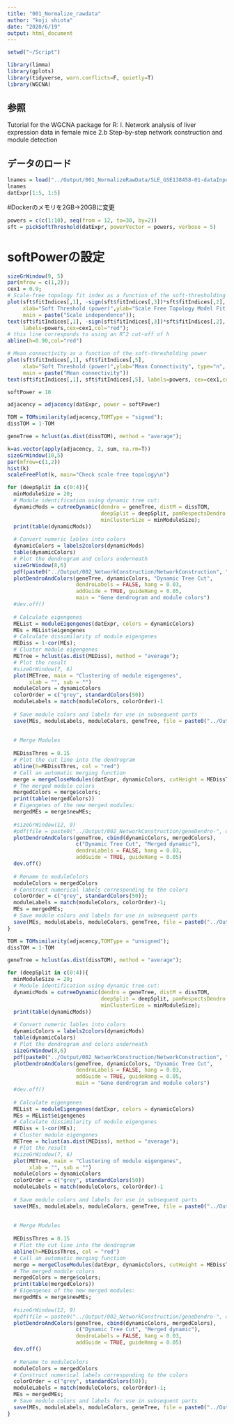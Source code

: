 ```yaml
---
title: "001_Normalize_rawdata"
author: "koji shiota"
date: "2020/6/19"
output: html_document
---
```


```r
setwd("~/Script")
```


```r
library(limma)
library(gplots)
library(tidyverse, warn.conflicts=F, quietly=T)
library(WGCNA)
```

## 参照
Tutorial for the WGCNA package for R:
I. Network analysis of liver expression data in female mice
2.b Step-by-step network construction and module detection

## データのロード

```r
lnames = load("../Output/001_NormalizeRawData/SLE_GSE138458-01-dataInput.RData")
lnames
datExpr[1:5, 1:5]
```

#Dockerのメモリを2GB->20GBに変更

```r
powers = c(c(1:10), seq(from = 12, to=30, by=2))
sft = pickSoftThreshold(datExpr, powerVector = powers, verbose = 5)
```

# softPowerの設定


```r
sizeGrWindow(9, 5)
par(mfrow = c(1,2));
cex1 = 0.9;
# Scale-free topology fit index as a function of the soft-thresholding power
plot(sft$fitIndices[,1], -sign(sft$fitIndices[,3])*sft$fitIndices[,2],
     xlab="Soft Threshold (power)",ylab="Scale Free Topology Model Fit,signed R^2",type="n",
     main = paste("Scale independence"));
text(sft$fitIndices[,1], -sign(sft$fitIndices[,3])*sft$fitIndices[,2],
     labels=powers,cex=cex1,col="red");
# this line corresponds to using an R^2 cut-off of h
abline(h=0.90,col="red")
```


```r
# Mean connectivity as a function of the soft-thresholding power
plot(sft$fitIndices[,1], sft$fitIndices[,5],
     xlab="Soft Threshold (power)",ylab="Mean Connectivity", type="n",
     main = paste("Mean connectivity"))
text(sft$fitIndices[,1], sft$fitIndices[,5], labels=powers, cex=cex1,col="red")

softPower = 10
```

```r
adjacency = adjacency(datExpr, power = softPower)
```


```r
TOM = TOMsimilarity(adjacency,TOMType = "signed");
dissTOM = 1-TOM
```


```r
geneTree = hclust(as.dist(dissTOM), method = "average");
```


```r
k=as.vector(apply(adjacency, 2, sum, na.rm=T))
sizeGrWindow(10,5)
par(mfrow=c(1,2))
hist(k)
scaleFreePlot(k, main="Check scale free topology\n")
```








```r
for (deepSplit in c(0:4)){
  minModuleSize = 20;
  # Module identification using dynamic tree cut:
  dynamicMods = cutreeDynamic(dendro = geneTree, distM = dissTOM,
                              deepSplit = deepSplit, pamRespectsDendro = FALSE,
                              minClusterSize = minModuleSize);
  print(table(dynamicMods))
  
  # Convert numeric lables into colors
  dynamicColors = labels2colors(dynamicMods)
  table(dynamicColors)
  # Plot the dendrogram and colors underneath
  sizeGrWindow(8,6)
  pdf(paste0("../Output/002_NetworkConstruction/NetworkConstruction", "_", "signed", "_deepsplit",deepSplit, ".pdf"))
  plotDendroAndColors(geneTree, dynamicColors, "Dynamic Tree Cut",
                      dendroLabels = FALSE, hang = 0.03,
                      addGuide = TRUE, guideHang = 0.05,
                      main = "Gene dendrogram and module colors")
  #dev.off()
  
  # Calculate eigengenes
  MEList = moduleEigengenes(datExpr, colors = dynamicColors)
  MEs = MEList$eigengenes
  # Calculate dissimilarity of module eigengenes
  MEDiss = 1-cor(MEs);
  # Cluster module eigengenes
  METree = hclust(as.dist(MEDiss), method = "average");
  # Plot the result
  #sizeGrWindow(7, 6)
  plot(METree, main = "Clustering of module eigengenes",
       xlab = "", sub = "")
  moduleColors = dynamicColors
  colorOrder = c("grey", standardColors(50))
  moduleLabels = match(moduleColors, colorOrder)-1
  
  # Save module colors and labels for use in subsequent parts
  save(MEs, moduleLabels, moduleColors, geneTree, file = paste0("../Output/002_NetworkConstruction/SLE_GSE138458-02-networkConstruction", "_", "signed", "_",deepSplit,".RData"))
  
  
  # Merge Modules 
  
  MEDissThres = 0.15
  # Plot the cut line into the dendrogram
  abline(h=MEDissThres, col = "red")
  # Call an automatic merging function
  merge = mergeCloseModules(datExpr, dynamicColors, cutHeight = MEDissThres, verbose = 3)
  # The merged module colors
  mergedColors = merge$colors;
  print(table(mergedColors))
  # Eigengenes of the new merged modules:
  mergedMEs = merge$newMEs;
  
  #sizeGrWindow(12, 9)
  #pdf(file = paste0("../Output/002_NetworkConstruction/geneDendro-", deepSplit,".pdf"), wi = 9, he = 6)
  plotDendroAndColors(geneTree, cbind(dynamicColors, mergedColors),
                      c("Dynamic Tree Cut", "Merged dynamic"),
                      dendroLabels = FALSE, hang = 0.03,
                      addGuide = TRUE, guideHang = 0.05)
  dev.off()
  
  # Rename to moduleColors
  moduleColors = mergedColors
  # Construct numerical labels corresponding to the colors
  colorOrder = c("grey", standardColors(50));
  moduleLabels = match(moduleColors, colorOrder)-1;
  MEs = mergedMEs;
  # Save module colors and labels for use in subsequent parts
  save(MEs, moduleLabels, moduleColors, geneTree, file = paste0("../Output/002_NetworkConstruction/SLE_GSE138458-02-networkConstruction", "_", "signed", "_",deepSplit, "_", "merged",".RData"))
}
```




```r
TOM = TOMsimilarity(adjacency,TOMType = "unsigned");
dissTOM = 1-TOM
```


```r
geneTree = hclust(as.dist(dissTOM), method = "average");
```


```r
for (deepSplit in c(0:4)){
  minModuleSize = 20;
  # Module identification using dynamic tree cut:
  dynamicMods = cutreeDynamic(dendro = geneTree, distM = dissTOM,
                              deepSplit = deepSplit, pamRespectsDendro = FALSE,
                              minClusterSize = minModuleSize);
  print(table(dynamicMods))
  
  # Convert numeric lables into colors
  dynamicColors = labels2colors(dynamicMods)
  table(dynamicColors)
  # Plot the dendrogram and colors underneath
  sizeGrWindow(8,6)
  pdf(paste0("../Output/002_NetworkConstruction/NetworkConstruction", "_", "unsigned", "_deepsplit", "_", deepSplit, ".pdf"))
  plotDendroAndColors(geneTree, dynamicColors, "Dynamic Tree Cut",
                      dendroLabels = FALSE, hang = 0.03,
                      addGuide = TRUE, guideHang = 0.05,
                      main = "Gene dendrogram and module colors")
  #dev.off()
  
  # Calculate eigengenes
  MEList = moduleEigengenes(datExpr, colors = dynamicColors)
  MEs = MEList$eigengenes
  # Calculate dissimilarity of module eigengenes
  MEDiss = 1-cor(MEs);
  # Cluster module eigengenes
  METree = hclust(as.dist(MEDiss), method = "average");
  # Plot the result
  #sizeGrWindow(7, 6)
  plot(METree, main = "Clustering of module eigengenes",
       xlab = "", sub = "")
  moduleColors = dynamicColors
  colorOrder = c("grey", standardColors(50))
  moduleLabels = match(moduleColors, colorOrder)-1
  
  # Save module colors and labels for use in subsequent parts
  save(MEs, moduleLabels, moduleColors, geneTree, file = paste0("../Output/002_NetworkConstruction/SLE_GSE138458-02-networkConstruction", "_", "unsigned", "_",deepSplit, ".RData"))
  
  
  # Merge Modules 
  
  MEDissThres = 0.15
  # Plot the cut line into the dendrogram
  abline(h=MEDissThres, col = "red")
  # Call an automatic merging function
  merge = mergeCloseModules(datExpr, dynamicColors, cutHeight = MEDissThres, verbose = 3)
  # The merged module colors
  mergedColors = merge$colors;
  print(table(mergedColors))
  # Eigengenes of the new merged modules:
  mergedMEs = merge$newMEs;
  
  #sizeGrWindow(12, 9)
  #pdf(file = paste0("../Output/002_NetworkConstruction/geneDendro-", deepSplit,".pdf"), wi = 9, he = 6)
  plotDendroAndColors(geneTree, cbind(dynamicColors, mergedColors),
                      c("Dynamic Tree Cut", "Merged dynamic"),
                      dendroLabels = FALSE, hang = 0.03,
                      addGuide = TRUE, guideHang = 0.05)
  dev.off()
  
  # Rename to moduleColors
  moduleColors = mergedColors
  # Construct numerical labels corresponding to the colors
  colorOrder = c("grey", standardColors(50));
  moduleLabels = match(moduleColors, colorOrder)-1;
  MEs = mergedMEs;
  # Save module colors and labels for use in subsequent parts
  save(MEs, moduleLabels, moduleColors, geneTree, file = paste0("../Output/002_NetworkConstruction/SLE_GSE138458-02-networkConstruction", "_", "unsigned", "_", deepSplit, "_",  "merged",".RData"))
}
```



















